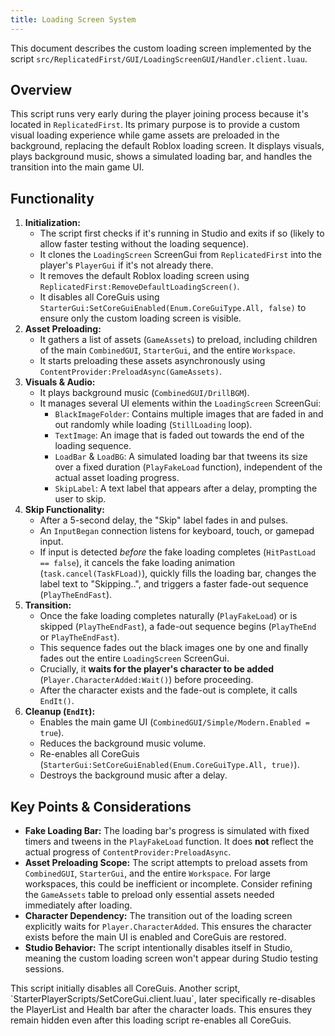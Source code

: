 ```yaml
---
title: Loading Screen System
---
```


This document describes the custom loading screen implemented by the script `src/ReplicatedFirst/GUI/LoadingScreenGUI/Handler.client.luau`.

## Overview

This script runs very early during the player joining process because it's located in `ReplicatedFirst`. Its primary purpose is to provide a custom visual loading experience while game assets are preloaded in the background, replacing the default Roblox loading screen. It displays visuals, plays background music, shows a simulated loading bar, and handles the transition into the main game UI.

## Functionality

1.  **Initialization:**
    *   The script first checks if it's running in Studio and exits if so (likely to allow faster testing without the loading sequence).
    *   It clones the `LoadingScreen` ScreenGui from `ReplicatedFirst` into the player's `PlayerGui` if it's not already there.
    *   It removes the default Roblox loading screen using `ReplicatedFirst:RemoveDefaultLoadingScreen()`.
    *   It disables all CoreGuis using `StarterGui:SetCoreGuiEnabled(Enum.CoreGuiType.All, false)` to ensure only the custom loading screen is visible.
2.  **Asset Preloading:**
    *   It gathers a list of assets (`GameAssets`) to preload, including children of the main `CombinedGUI`, `StarterGui`, and the entire `Workspace`.
    *   It starts preloading these assets asynchronously using `ContentProvider:PreloadAsync(GameAssets)`.
3.  **Visuals & Audio:**
    *   It plays background music (`CombinedGUI/DrillBGM`).
    *   It manages several UI elements within the `LoadingScreen` ScreenGui:
        *   `BlackImageFolder`: Contains multiple images that are faded in and out randomly while loading (`StillLoading` loop).
        *   `TextImage`: An image that is faded out towards the end of the loading sequence.
        *   `LoadBar` & `LoadBG`: A simulated loading bar that tweens its size over a fixed duration (`PlayFakeLoad` function), independent of the actual asset loading progress.
        *   `SkipLabel`: A text label that appears after a delay, prompting the user to skip.
4.  **Skip Functionality:**
    *   After a 5-second delay, the "Skip" label fades in and pulses.
    *   An `InputBegan` connection listens for keyboard, touch, or gamepad input.
    *   If input is detected *before* the fake loading completes (`HitPastLoad == false`), it cancels the fake loading animation (`task.cancel(TaskFLoad)`), quickly fills the loading bar, changes the label text to "Skipping..", and triggers a faster fade-out sequence (`PlayTheEndFast`).
5.  **Transition:**
    *   Once the fake loading completes naturally (`PlayFakeLoad`) or is skipped (`PlayTheEndFast`), a fade-out sequence begins (`PlayTheEnd` or `PlayTheEndFast`).
    *   This sequence fades out the black images one by one and finally fades out the entire `LoadingScreen` ScreenGui.
    *   Crucially, it **waits for the player's character to be added** (`Player.CharacterAdded:Wait()`) before proceeding.
    *   After the character exists and the fade-out is complete, it calls `EndIt()`.
6.  **Cleanup (`EndIt`):**
    *   Enables the main game UI (`CombinedGUI/Simple/Modern.Enabled = true`).
    *   Reduces the background music volume.
    *   Re-enables all CoreGuis (`StarterGui:SetCoreGuiEnabled(Enum.CoreGuiType.All, true)`).
    *   Destroys the background music after a delay.

## Key Points & Considerations

*   **Fake Loading Bar:** The loading bar's progress is simulated with fixed timers and tweens in the `PlayFakeLoad` function. It does **not** reflect the actual progress of `ContentProvider:PreloadAsync`.
*   **Asset Preloading Scope:** The script attempts to preload assets from `CombinedGUI`, `StarterGui`, and the entire `Workspace`. For large workspaces, this could be inefficient or incomplete. Consider refining the `GameAssets` table to preload only essential assets needed immediately after loading.
*   **Character Dependency:** The transition out of the loading screen explicitly waits for `Player.CharacterAdded`. This ensures the character exists before the main UI is enabled and CoreGuis are restored.
*   **Studio Behavior:** The script intentionally disables itself in Studio, meaning the custom loading screen won't appear during Studio testing sessions.

<Callout title="CoreGui Management">
This script initially disables all CoreGuis. Another script, `StarterPlayerScripts/SetCoreGui.client.luau`, later specifically re-disables the PlayerList and Health bar after the character loads. This ensures they remain hidden even after this loading script re-enables all CoreGuis.
</Callout>